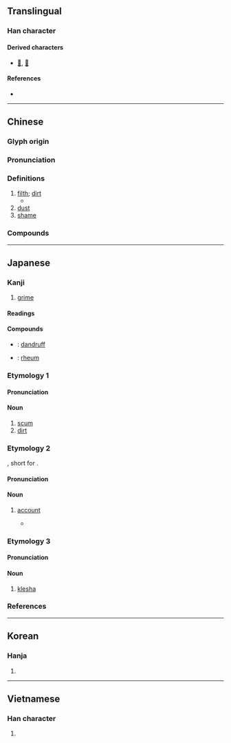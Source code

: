 {{character info}}
==Translingual==

===Han character===
{{Han char|rn=32|rad=土|as=06|sn=9|four=42161|canj=GHMR|ids=⿰土后}}

====Derived characters====
* [[𢞄]], [[𬈉]]

====References====
* {{Han ref|kx=0228.190|dkj=05058|dj=0464.150|hdz=10440.010|uh=57A2|ud=22434|bh=ABAF|bd=43951}}

----

==Chinese==
{{zh-forms}}

===Glyph origin===
{{Han etym}}

===Pronunciation===
{{zh-pron
|m=gòu
|m-s=
|c=gau3
|c-t=
|g=
|h=pfs=kiéu
|j=
|mb=
|md=
|mn=káu/xm,zz:kó͘/qz:kió
|mn_note=káu - vernacular; kió/kó͘ - literary
|mn-t=gao2/gou3
|mn-t_note=gao2 - vernacular; gou3 - literary
|w=
|x=
|mc=y
|oc=y
|cat=n
}}

===Definitions===
{{zh-hanzi}}

# [[filth]]; [[dirt]]
#* {{zh-x|不 生 不 滅 不 '''垢''' 不 淨 不 增 不 減|Nothing is born, nothing destroyed; nothing is '''filth''', nothing is clean; nothing increases, nothing decreases.|CL|ref={{w|Xuanzang}}'s translation of the {{w|Heart Sutra}}, 649}}
# [[dust]]
# [[shame]]
#: {{zh-alt-inline|詬}}

===Compounds===
{{zh-der|含垢忍恥|亂首垢面|垢泥|含垢|含垢藏疾|塵垢|垢污|忍垢|忍辱含垢|忍恥含垢|忍垢偷生|塵垢秕糠|含垢納污|含垢忍辱|垢離|垢面|囚首垢面|刮垢磨光|無垢衣|打骸垢|污垢|泥垢|洗垢索瘢|滌瑕蕩垢|洗垢求瘢|牙垢|洗垢尋痕|櫛垢爬癢|披髮垢面|洗垢匿瑕|油垢|蕩垢滌污|藏垢懷恥|除污去垢|藏垢納污|納垢藏污|面垢|離垢|藏汙納垢|蓬頭垢面|鍋垢|索垢尋疵|脫垢離塵|蓬首垢面|耳垢|無垢}}

----

==Japanese==

===Kanji===
{{ja-kanji|grade=uc|rs=土06}}

# [[grime]]

====Readings====
{{ja-readings
|goon=く
|kanon=こう
|kun=あか-, はじ-
}}

====Compounds====
{{der-top|Compounds}}
* {{ja-r|頭垢|ふけ}}: [[dandruff]]
* {{ja-r|目垢|めあか}}: [[rheum]]
{{der-bottom}}

===Etymology 1===
{{ja-kanjitab|あか|yomi=k}}
{{rfe|ja}}

====Pronunciation====
{{ja-pron|yomi=k|あか|acc=2|acc_ref=DJR,NHK}}

====Noun====
{{ja-noun|あか}}

# [[scum]]
# [[dirt]]

===Etymology 2===
{{ja-kanjitab|あか|yomi=k}}
{{ateji}}, short for {{bor|ja|en|account}}.

====Pronunciation====
{{ja-pron|yomi=k|あか|acc=2|acc_ref=DJR,NHK}}

====Noun====
{{ja-noun|あか}}

# {{lb|ja|slang|computing|sort=あか}} [[account]]
#: {{ja-usex|[[垢BAN|'''垢'''BAN]]|'''あか'''-バン|ban of one's account}}
#* {{ja-usex|さっきプレミアム'''垢'''にしてきたので画質テスト版です。|^さっき プレミアム '''あか''' に してきた の で がしつ テスト ばん です。|I just made my account a premium '''account''', so this is a video quality test version.|ref=[http://www.nicovideo.jp/watch/sm27024908]}}

===Etymology 3===
{{ja-kanjitab|く|yomi=o}}

====Pronunciation====
{{ja-pron|く|y=o}}

====Noun====
{{ja-noun|く}}

# [[klesha]]

===References===
<references/>

{{cln|ja|2channel slang}}

----

==Korean==

===Hanja===
{{ko-hanja|hangeul=구|rv=gu|mr=ku}}

# {{rfdef|ko|sort=土06}}

----

==Vietnamese==

===Han character===
{{vi-readings|reading=cấu, cáu|rs=土06}}

# {{rfdef|vi}}